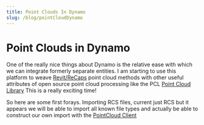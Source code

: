 ```yaml
---
title: Point Clouds In Dynamo
slug: /blog/pointCloudDynamo
---
```


# Point Clouds in Dynamo
One of the really nice things about Dynamo is the relative ease with which we can integrate formerly separate entities. I am starting to use this platform to weave [Revit/ReCaps](https://thebuildingcoder.typepad.com/blog/2014/10/point-cloud-indexing-update.html) point cloud methods with other useful attributes of open source point cloud processing like the PCL [Point Cloud Library](https://pointclouds.org/) This is a really exciting time!

So here are some first forays. Importing RCS files, current just RCS but it appears we will be able to import all known file types and actually be able to construct our own import with the [PointCloud Client](https://knowledge.autodesk.com/support/revit/learn-explore/caas/CloudHelp/cloudhelp/2014/ENU/Revit/files/GUID-B80DBCF1-56A8-4864-A0CD-181466E0EDE8-htm.html)
